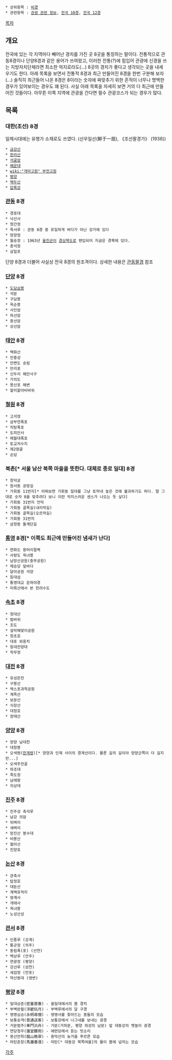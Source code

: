  * 상위항목 : [[비경]]
 * 관련항목 : [[관광 관련 정보]], [[전국 10경]], [[전국 12경]]

[[목차]]
== 개요 ==
전국에 있는 각 지역마다 빼어난 경치를 가진 곳 8곳을 통칭하는 말이다. 전통적으로 관동8경이나 단양8경과 같은 용어가 쓰여왔고, 이러한 전통(?)에 힘입어 관광에 신경을 쓰는 지방자치단체라면 최소한 억지로라도(...) 8곳의 경치가 좋다고 생각되는 곳을 내세우기도 한다. 아래 목록을 보면서 전통적 8경과 최근 만들어진 8경을 한번 구분해 보자(...) 솔직히 최근들어 나온 8경은 8이라는 숫자에 짜맞추기 위한 흔적이 너무나 명백한 경우가 있어보이는 경우도 꽤 된다. 사실 아래 목록을 자세히 보면 거의 다 최근에 만들어진 것들이다. 아무튼 이쪽 지역에 관광을 간다면 필수 관광코스가 되는 경우가 많다.

== 목록 ==
=== 대한(조선) 8경 ===
일제시대에는 유행가 소재로도 쓰였다. (선우일선(鮮于一扇), 《조선팔경가》 (1936))

 * [[금강산]]
 * [[한라산]]
 * [[석굴암]]
 * [[해운대]]
 * [[wiki:"개마고원" 부전고원]]
 * [[평양]]
 * [[백두산]]
 * [[압록강]]

=== [[관동]] 8경 ===
 * 경포대
 * 낙산사
 * 청간정
 * 죽서루 : 관동 8경 중 유일하게 바다가 아닌 강가에 있다
 * 망양정
 * 월송정 : 1963년 [[울진군]]이 [[경상북도]]로 편입되어 지금은 경북에 있다.
 * 총석정
 * 삼일포

단양 8경과 더불어 사실상 전국 8경의 원조격이다. 상세한 내용은 [[관동팔경]] 참조
=== [[단양]] 8경 ===
 * [[도담삼봉]]
 * 석문
 * 구담봉
 * 옥순봉
 * 사인암
 * 하선암
 * 중선암
 * 상선암

=== [[태안]] 8경 ===
 * 백화산
 * 안흥성
 * 안면도 송림
 * 만리포
 * 신두리 해안사구
 * 가의도
 * 몽산포 해변
 * 할미할아비바위

=== [[철원]] 8경 ===
 * 고석정
 * 삼부연폭포
 * 직탕폭포
 * 도피안사
 * 매월대폭포
 * 토교저수지
 * 제2땅굴
 * 순담

=== 북촌[* 서울 남산 북쪽 마을을 뜻한다. 대체로 종로 일대] 8경 ===
 * 창덕궁
 * 원서동 공방길
 * 가회동 11번지[* 어찌보면 가회동 일대를 그냥 토막내 놓은 것에 불과하기도 하다. 말 그대로 숫자 8을 맞추려다 보니 이런 억지스러운 센스가 나오는 듯 싶다]
 * 가회동 31번지 언덕
 * 가회동 골목길(내리막길)
 * 가회동 골목길(오르막길)
 * 가회동 31번지
 * 삼청동 돌계단길

=== [[통영]] 8경[* 이쪽도 최근에 만들어진 냄새가 난다] ===
 * 연화도 용머리절벽
 * 사량도 옥녀봉
 * 남망산공원(충무공원)
 * 제승당 앞바다
 * 달아공원 석양
 * 등대섬
 * 통영대교 운하야경
 * 미륵산에서 본 한려수도

=== [[속초]] 8경 ===
 * 청대산
 * 범바위
 * 조도
 * 설악해맞이공원
 * 청초호
 * 대포 외옹치
 * 등대전망대
 * 학무정

=== [[대전]] 8경 ===
 * 유성온천
 * 구봉산
 * 엑스포과학공원
 * 계족산
 * 보문산
 * 식장산
 * 대청호
 * 장태산

=== [[양양]] 8경 ===
 * 양양 남대천
 * 대청봉
 * 오색령([[한계령]])[* 양양과 인제 사이의 경계선이다. 물론 길의 길이야 양양군쪽이 더 길지만...]
 * 오색주전골
 * 하조대
 * 죽도정
 * 남애항
 * 의상대

=== [[진주]] 8경 ===
 * 진주성 촉석루
 * 남강 의암
 * 뒤벼리
 * 새벼리
 * 망진산 봉수대
 * 비봉산
 * 월아산
 * 진양호

=== [[논산]] 8경 ===
 * 관촉사
 * 탑정호
 * 대둔산
 * 계백유적지
 * 쌍계사
 * 개태사
 * 옥녀봉
 * 노성산성

=== [[관서]] 8경 ===
 * 인풍루 (강계)
 * 통군정 (의주)
 * 동림폭(포) (선천)
 * 백상루 (안주)
 * 연광정 (평양)
 * 강선루 (성천)
 * 세검정 (만포)
 * 약산동대 (영변)

=== [[평양]] 8경 ===
 * 밀대상춘(密臺賞春) - 을밀대에서의 봄 경치
 * 부벽완월(浮碧玩月) - 부벽루에서의 달 구경
 * 영명심승(永明尋僧) - 영명사를 찾아드는 중들의 모습
 * 보통송객(普通送客) - 보통강에서 나그네를 보내는 광경
 * 거문범주(車門汎舟) - 거문(거피문, 평양 외성의 남문) 앞 대동강의 뱃놀이 광경
 * 연당청우(蓮堂聽雨) - 애련당에서 듣는 빗소리
 * 용산만취(龍山晩翠) - 용악산의 늦가을 푸르른 모습
 * 마탄춘창(馬灘春漲) - 마탄[* 대동강 북쪽여울]의 물이 봄에 넘치는 모습


[[각주]]
